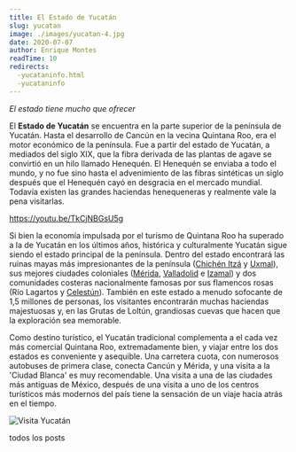 ```yaml
---
title: El Estado de Yucatán
slug: yucatan
image: ./images/yucatan-4.jpg
date: 2020-07-07
author: Enrique Montes
readTime: 10
redirects: 
  -yucataninfo.html
  -yucataninfo
---
```


_El estado tiene mucho que ofrecer_

El **Estado de Yucatán** se encuentra en la parte superior de la península de Yucatán. 
Hasta el desarrollo de Cancún en la vecina Quintana Roo, era el motor económico de la península.
Fue a partir del estado de Yucatán, a mediados del siglo XIX, 
que la fibra derivada de las plantas de agave se convirtió en un hilo llamado Henequén. 
El Henequén se enviaba a todo el mundo, 
y no fue sino hasta el advenimiento de las fibras sintéticas un siglo después que el Henequén cayó en desgracia en el mercado mundial.
Todavía existen las grandes haciendas henequeneras y realmente vale la pena visitarlas.

https://youtu.be/TkCjNBGsU5g

Si bien la economía impulsada por el turismo de Quintana Roo ha superado a la de Yucatán en los últimos años, 
histórica y culturalmente Yucatán sigue siendo el estado principal de la península. 
Dentro del estado encontrará las ruinas mayas más impresionantes de la península 
([Chichén Itzá](chichen-itza) y [Uxmal](uxmal)), sus mejores ciudades coloniales 
([Mérida](merida), [Valladolid](valladolid) e [Izamal](izamal)) 
y dos comunidades costeras nacionalmente famosas por sus flamencos rosas (Río Lagartos y [Celestún](celestun)). 
También en este estado a menudo sofocante de 1,5 millones de personas, 
los visitantes encontrarán muchas haciendas majestuosas 
y, en las Grutas de Loltún, grandiosas cuevas que hacen que la exploración sea memorable.

Como destino turístico, el Yucatán tradicional complementa a el cada vez más comercial Quintana Roo, extremadamente bien, 
y viajar entre los dos estados es conveniente y asequible. 
Una carretera cuota, con numerosos autobuses de primera clase, conecta Cancún y Mérida, 
y una visita a la 'Ciudad Blanca' es muy recomendable.
Una visita a una de las ciudades más antiguas de México, 
después de una visita a uno de los centros turísticos más modernos del país tiene la sensación de un viaje hacia atrás en el tiempo.


![Visita Yucatán](./images/yucatan-3.jpg)


<Link to="/posts" className="btn center-btn">
  todos los posts
</Link>